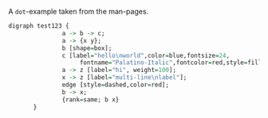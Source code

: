 A `dot`-example taken from the man-pages.

```r
digraph test123 {
               a -> b -> c;
               a -> {x y};
               b [shape=box];
               c [label="hello\nworld",color=blue,fontsize=24,
                    fontname="Palatino-Italic",fontcolor=red,style=filled];
               a -> z [label="hi", weight=100];
               x -> z [label="multi-line\nlabel"];
               edge [style=dashed,color=red];
               b -> x;
               {rank=same; b x}
       }
```   
